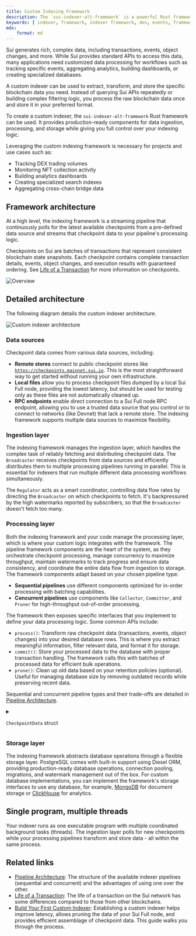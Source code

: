 ```yaml
---
title: Custom Indexing Framework
description: The `sui-indexer-alt-framework` is a powerful Rust framework for building high-performance, custom blockchain indexers on Sui. It provides customizable, production-ready components for data ingestion, processing, and storage.
keywords: [ indexer, framework, indexer framework, dex, events, framework architecture ]
mdx:
    format: md
---
```


Sui generates rich, complex data, including transactions, events, object changes, and more. While Sui provides standard APIs to access this data, many applications need customized data processing for workflows such as tracking specific events, aggregating analytics, building dashboards, or creating specialized databases.

A custom indexer can be used to extract, transform, and store the specific blockchain data you need. Instead of querying Sui APIs repeatedly or building complex filtering logic, you process the raw blockchain data once and store it in your preferred format.

To create a custom indexer, the `sui-indexer-alt-framework` Rust framework can be used. It provides production-ready components for data ingestion, processing, and storage while giving you full control over your indexing logic.

Leveraging the custom indexing framework is necessary for projects and use cases such as:

- Tracking DEX trading volumes
- Monitoring NFT collection activity
- Building analytics dashboards
- Creating specialized search indexes
- Aggregating cross-chain bridge data

## Framework architecture

At a high level, the indexing framework is a streaming pipeline that continuously polls for the latest available checkpoints from a pre-defined data source and streams that checkpoint data to your pipeline's processing logic.

Checkpoints on Sui are batches of transactions that represent consistent blockchain state snapshots. Each checkpoint contains complete transaction details, events, object changes, and execution results with guaranteed ordering. See [Life of a Transaction](./sui-architecture/transaction-lifecycle.mdx#checkpoints) for more information on checkpoints.

![Overview](./custom-indexer/images/overview.png)

## Detailed architecture

The following diagram details the custom indexer architecture.

![Custom indexer architecture](./custom-indexer/images/architecture.png)

### Data sources

Checkpoint data comes from various data sources, including:

- **Remote stores** connect to public checkpoint stores like [`https://checkpoints.mainnet.sui.io`](https://checkpoints.mainnet.sui.io/). This is the most straightforward way to get started without running your own infrastructure.
- **Local files** allow you to process checkpoint files dumped by a local Sui Full node, providing the lowest latency, but should be used for testing only as these files are not automatically cleaned up.
- **RPC endpoints** enable direct connection to a Sui Full node RPC endpoint, allowing you to use a trusted data source that you control or to connect to networks (like Devnet) that lack a remote store.
The indexing framework supports multiple data sources to maximize flexibility.

### Ingestion layer

The indexing framework manages the ingestion layer, which handles the complex task of reliably fetching and distributing checkpoint data. The `Broadcaster` receives checkpoints from data sources and efficiently distributes them to multiple processing pipelines running in parallel. This is essential for indexers that run multiple different data processing workflows simultaneously. 

The `Regulator` acts as a smart coordinator, controlling data flow rates by directing the `Broadcaster` on which checkpoints to fetch. It's backpressured by the high watermarks reported by subscribers, so that the `Broadcaster` doesn't fetch too many.

### Processing layer

Both the indexing framework and your code manage the processing layer, which is where your custom logic integrates with the framework. The pipeline framework components are the heart of the system, as they orchestrate checkpoint processing, manage concurrency to maximize throughput, maintain watermarks to track progress and ensure data consistency, and coordinate the entire data flow from ingestion to storage. The framework components adapt based on your chosen pipeline type: 

- **Sequential pipelines** use different components optimized for in-order processing with batching capabilities.
- **Concurrent pipelines** use components like `Collector`, `Committer`, and `Pruner` for high-throughput out-of-order processing.

The framework then exposes specific interfaces that you implement to define your data processing logic. Some common APIs include:

- `process()`: Transform raw checkpoint data (transactions, events, object changes) into your desired database rows. This is where you extract meaningful information, filter relevant data, and format it for storage.
- `commit()`: Store your processed data to the database with proper transaction handling. The framework calls this with batches of processed data for efficient bulk operations.
- `prune()`: Clean up old data based on your retention policies (optional). Useful for managing database size by removing outdated records while preserving recent data.

Sequential and concurrent pipeline types and their trade-offs are detailed in [Pipeline Architecture](./custom-indexer/pipeline-architecture.mdx).

<details>

<summary>

`CheckpointData` struct

</summary>

{@inject: ../../../crates/sui-types/src/full_checkpoint_content.rs#struct=CheckpointData}

</details>

### Storage layer

The indexing framework abstracts database operations through a flexible storage layer. PostgreSQL comes with built-in support using Diesel ORM, providing production-ready database operations, connection pooling, migrations, and watermark management out of the box. For custom database implementations, you can implement the framework's storage interfaces to use any database, for example, [MongoDB](https://www.mongodb.com/) for document storage or [ClickHouse](https://clickhouse.com/) for analytics.

## Single program, multiple threads

Your indexer runs as one executable program with multiple coordinated background tasks (threads). The ingestion layer polls for new checkpoints while your processing pipelines transform and store data - all within the same process.

## Related links

- [Pipeline Architecture](./custom-indexer/pipeline-architecture.mdx): The structure of the available indexer pipelines (sequential and concurrent) and the advantages of using one over the other.
- [Life of a Transaction](./sui-architecture/transaction-lifecycle.mdx): The life of a transaction on the Sui network has some differences compared to those from other blockchains.
- [Build Your First Custom Indexer](../guides/developer/advanced/custom-indexer.mdx): Establishing a custom indexer helps improve latency, allows pruning the data of your Sui Full node, and provides efficient assemblage of checkpoint data. This guide walks you through the process.